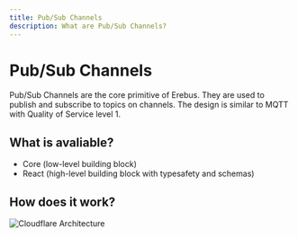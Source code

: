 ```yaml
---
title: Pub/Sub Channels
description: What are Pub/Sub Channels?
---
```


# Pub/Sub Channels

Pub/Sub Channels are the core primitive of Erebus. They are used to publish and subscribe to topics on channels.
The design is similar to MQTT with Quality of Service level 1.

## What is avaliable?

- Core (low-level building block)
- React (high-level building block with typesafety and schemas)

## How does it work?

![Cloudflare Architecture](/cf_do_pubsub.png)